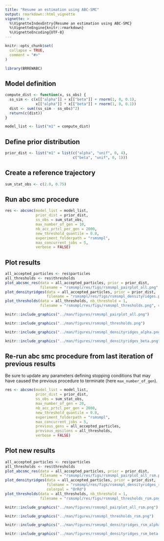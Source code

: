 ```yaml
---
title: "Resume an estimation using ABC-SMC"
output: rmarkdown::html_vignette
vignette: >
  %\VignetteIndexEntry{Resume an estimation using ABC-SMC}
  %\VignetteEngine{knitr::rmarkdown}
  %\VignetteEncoding{UTF-8}
---
```


```r
knitr::opts_chunk$set(
  collapse = TRUE,
  comment = "#>"
)
```

```r
library(BRREWABC)
```

## Model definition
```r
compute_dist <- function(x, ss_obs) {
  ss_sim <- c(x[["alpha"]] + x[["beta"]] + rnorm(1, 0, 0.1),
              x[["alpha"]] * x[["beta"]] + rnorm(1, 0, 0.1))
  dist <- sum((ss_sim - ss_obs)^2)
  return(c(dist))
}

model_list <- list("m1" = compute_dist)
```

## Define prior distribution
```r
prior_dist <- list("m1" = list(c("alpha", "unif", 0, 4),
                               c("beta", "unif", 0, 1)))
```

## Create a reference trajectory
```r
sum_stat_obs <- c(2.0, 0.75)
```

## Run abc smc procedure
```r
res <- abcsmc(model_list = model_list,
              prior_dist = prior_dist,
              ss_obs = sum_stat_obs,
              max_number_of_gen = 10,
              nb_acc_prtcl_per_gen = 2000,
              new_threshold_quantile = 0.8,
              experiment_folderpath = "rsmsmpl",
              max_concurrent_jobs = 5,
              verbose = FALSE)
```

## Plot results
```r
all_accepted_particles <- res$particles
all_thresholds <- res$thresholds
plot_abcsmc_res(data = all_accepted_particles, prior = prior_dist,
                filename = "rsmsmpl/res/figs/rsmsmpl_pairplot_all.png", colorpal = "Greys")
plot_densityridges(data = all_accepted_particles, prior = prior_dist,
                   filename = "rsmsmpl/res/figs/rsmsmpl_densityridges.png", colorpal = "Greys")
plot_thresholds(data = all_thresholds, nb_threshold = 1,
                filename = "rsmsmpl/res/figs/rsmsmpl_thresholds.png", colorpal = "Greys")
```

```r
knitr::include_graphics("../man/figures/rsmsmpl_pairplot_all.png")
```

```r
knitr::include_graphics("../man/figures/rsmsmpl_thresholds.png")
```

```r
knitr::include_graphics("../man/figures/rsmsmpl_densityridges_alpha.png")
```

```r
knitr::include_graphics("../man/figures/rsmsmpl_densityridges_beta.png")
```

## Re-run abc smc procedure from last iteration of previous results
Be sure to update any parameters defining stopping conditions that may have caused the previous procedure to terminate (here `max_number_of_gen`).
```r
res <- abcsmc(model_list = model_list,
              prior_dist = prior_dist,
              ss_obs = sum_stat_obs,
              max_number_of_gen = 20,
              nb_acc_prtcl_per_gen = 2000,
              new_threshold_quantile = 0.8,
              experiment_folderpath = "rsmsmpl",
              max_concurrent_jobs = 5,
              previous_gens = all_accepted_particles,
              previous_epsilons = all_thresholds,
              verbose = FALSE)
```

## Plot new results
```r
all_accepted_particles <- res$particles
all_thresholds <- res$thresholds
plot_abcsmc_res(data = all_accepted_particles, prior = prior_dist,
                filename = "rsmsmpl/res/figs/rsmsmpl_pairplot_all_rsm.png", colorpal = "OrRd")
plot_densityridges(data = all_accepted_particles, prior = prior_dist,
                   filename = "rsmsmpl/res/figs/rsmsmpl_densityridges_rsm.png",
                   colorpal = "OrRd")
plot_thresholds(data = all_thresholds, nb_threshold = 1,
                filename = "rsmsmpl/res/figs/rsmsmpl_thresholds_rsm.png", colorpal = "OrRd")
```

```r
knitr::include_graphics("../man/figures/rsmsmpl_pairplot_all_rsm.png")
```

```r
knitr::include_graphics("../man/figures/rsmsmpl_thresholds_rsm.png")
```

```r
knitr::include_graphics("../man/figures/rsmsmpl_densityridges_rsm_alpha.png")
```

```r
knitr::include_graphics("../man/figures/rsmsmpl_densityridges_rsm_beta.png")
```
